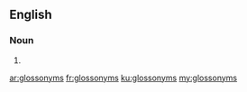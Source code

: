 ==English==

===Noun===
{{head|en|plural}}

# {{plural of|glossonym|lang=en|nocat=1}}

[[ar:glossonyms]]
[[fr:glossonyms]]
[[ku:glossonyms]]
[[my:glossonyms]]